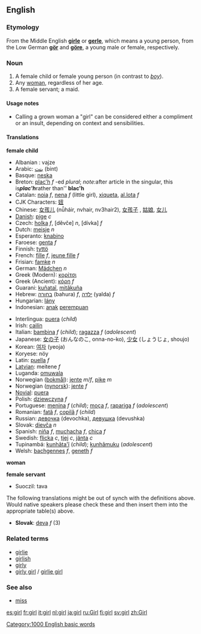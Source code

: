 {{wikipedia}}
==English==

{{rank|wish|gone|times|334|girl|during|several|either}}

===Etymology===
From the Middle English '''[[girle]]''' or '''[[gerle]]''', which means a young person, from the Low German '''[[gör]]''' and '''[[göre]]''', a young male or female, respectively.

===Noun===
{{en-noun-reg}}

# A female child or female young person (in contrast to ''[[boy]]'').
# Any [[woman]], regardless of her age.
# A female servant; a maid.

====Usage notes====
*Calling a grown woman a "girl" can be considered either a compliment or an insult, depending on context and sensibilities.

====Translations====
'''female child'''
{{top}}
*Albanian : vajze
*Arabic: [[بنت]] (bint)
*Basque: [[neska]]
*Breton: [[plac'h]] ''f'' -ed ''plural''; ''note: ''after article in the singular, this is'' '''plac'h''' ''rather than'' '''blac'h'''
*Catalan: [[noia]] ''f'', [[nena]] ''f'' (little girl), [[xiqueta]], [[al.lota]] ''f''
*CJK Characters: [[妞]]
*Chinese: [[女孩儿]] (nǚháir, nvhair, nv3hair2), [[女孩子]] , [[姑娘]], [[女儿]]
*[[w:Danish language|Danish]]: [[pige]] ''c''
*Czech: [[holka]] ''f'', [děvče] ''n'', [dívka] ''f''
*Dutch: [[meisje]] ''n''
*Esperanto: [[knabino]]
*Faroese: [[genta]] ''f''
*Finnish: [[tyttö]]
*French: [[fille]] ''f'', [[jeune fille]] ''f''
*Frisian: [[famke]] ''n''
*German: [[Mädchen]] ''n'' 
*Greek (Modern): [[κορίτσι]]
*Greek (Ancient): [[κόρη]] ''f''
*Guarani: [[kuñataĩ]], [[mitãkuña]]
*Hebrew: [[בחורה]] (bahura) ''f'', [[ילדה]] (yalda) ''f''
*Hungarian: [[lány]]
*Indonesian: [[anak]] [[perempuan]]
{{mid}}
*Interlingua: [[puera]] (''child'')
*Irish: [[cailín]]
*Italian: [[bambina]] ''f'' (''child''); [[ragazza]] ''f'' (''adolescent'')
*Japanese: [[女の子]] (おんなのこ, onna-no-ko), [[少女]] (しょうじょ, shoujo)
*Korean: [[여자]] (yeoja)
*Koryese: nöy
*Latin: [[puella]] ''f''
*[[Latvian]]: meitene ''f''
*Luganda: [[omuwala]]
*Norwegian ([[bokmål]]): [[jente]] ''m''/''f'', [[pike]] ''m''
*Norwegian ([[nynorsk]]): [[jente]] ''f''
*[[Novial]]: [[puera]]
*Polish: [[dziewczyna]] ''f''
*Portuguese: [[menina]] ''f'' (''child''); [[moça]] ''f'', [[rapariga]] ''f'' (''adolescent'')
*Romanian: [[fată]] ''f'', [[copilă]] ''f'' (''child'')
*Russian: [[девочка]] (devochka), [[девушка]] (devushka)
*Slovak: [[dievča]] ''n''
*Spanish: [[niña]] ''f'', [[muchacha]] ''f'', [[chica]] ''f''
*Swedish: [[flicka]] ''c'', [[tjej]] ''c'', [[jänta]] ''c''
*Tupinambá: [[kunhãta'ĩ]] (''child''); [[kunhãmuku]] (''adolescent'')
*Welsh: [[bachgennes]] ''f'', [[geneth]] ''f''
{{bottom}}

'''woman'''
{{top}}
{{mid}}
{{bottom}}

'''female servant'''
{{top}}
*Suoczil: tava
{{mid}}
{{bottom}}

The following translations might be out of synch with the definitions above.  Would native speakers please check these and then insert them into the appropriate table(s) above.

*'''Slovak''': [[deva]] ''f'' (3)

===Related terms===
*[[girlie]]
*[[girlish]]
*[[girly]]
*[[girly girl]] / [[girlie girl]]

===See also===
*[[miss]]

[[Category:1000 English basic words]]

[[es:girl]]
[[fr:girl]]
[[it:girl]]
[[nl:girl]]
[[ja:girl]]
[[ru:Girl]]
[[fi:girl]]
[[sv:girl]]
[[zh:Girl]]